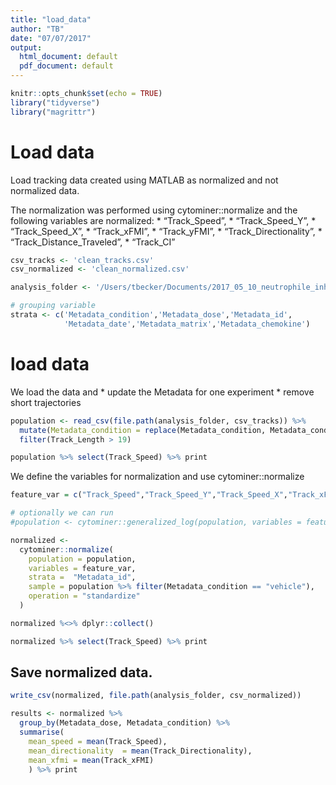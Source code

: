 ```yaml
---
title: "load_data"
author: "TB"
date: "07/07/2017"
output:
  html_document: default
  pdf_document: default
---
```


```r
knitr::opts_chunk$set(echo = TRUE)
library("tidyverse")
library("magrittr")
```


# Load data 
Load tracking data created using MATLAB as normalized and not normalized data. 

The normalization was performed using cytominer::normalize and the following variables 
are normalized: 
* "Track_Speed",
* "Track_Speed_Y",
* "Track_Speed_X",
* "Track_xFMI",
* "Track_yFMI",
* "Track_Directionality",
* "Track_Distance_Traveled", 
* "Track_CI"


```r
csv_tracks <- 'clean_tracks.csv'
csv_normalized <- 'clean_normalized.csv'

analysis_folder <- '/Users/tbecker/Documents/2017_05_10_neutrophile_inhibitor/workspace/analysis/2018_ltb4'

# grouping variable
strata <- c('Metadata_condition','Metadata_dose','Metadata_id',
            'Metadata_date','Metadata_matrix','Metadata_chemokine')


```

# load data 
We load the data and
* update the Metadata for one experiment
* remove short trajectories 
```r
population <- read_csv(file.path(analysis_folder, csv_tracks)) %>%
  mutate(Metadata_condition = replace(Metadata_condition, Metadata_condition == "water", "vehicle")) %>%
  filter(Track_Length > 19)

population %>% select(Track_Speed) %>% print
```

We define the variables for normalization and use cytominer::normalize
```r
feature_var = c("Track_Speed","Track_Speed_Y","Track_Speed_X","Track_xFMI","Track_yFMI","Track_Directionality","Track_Distance_Traveled","Track_CI")

# optionally we can run 
#population <- cytominer::generalized_log(population, variables = feature_var)

normalized <-
  cytominer::normalize(
    population = population,
    variables = feature_var,
    strata =  "Metadata_id",
    sample = population %>% filter(Metadata_condition == "vehicle"),
    operation = "standardize"
  )

normalized %<>% dplyr::collect() 

normalized %>% select(Track_Speed) %>% print

```

## Save normalized data.
```r
write_csv(normalized, file.path(analysis_folder, csv_normalized))
```

```r
results <- normalized %>% 
  group_by(Metadata_dose, Metadata_condition) %>% 
  summarise(
    mean_speed = mean(Track_Speed),
    mean_directionality  = mean(Track_Directionality),
    mean_xfmi = mean(Track_xFMI)
    ) %>% print





```
